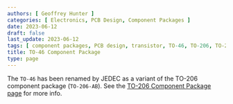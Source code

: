 ```yaml
---
authors: [ Geoffrey Hunter ]
categories: [ Electronics, PCB Design, Component Packages ]
date: 2023-06-12
draft: false
last_update: 2023-06-12
tags: [ component packages, PCB design, transistor, TO-46, TO-206, TO-206AB ]
title: TO-46 Component Package
type: page
---
```


The `TO-46` has been renamed by JEDEC as a variant of the TO-206 component package (`TO-206-AB`). See the [TO-206 Component Package page](/pcb-design/component-packages/to-206-component-package/) for more info.
